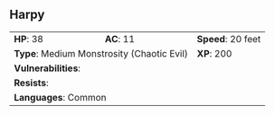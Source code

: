 ## Harpy {#monster-harpy}

```{=html}
<table class="table table-striped">
    <tbody>
        <tr>                    
            <td><b>HP</b>: 38</td>
            <td><b>AC</b>: 11</td>
            <td><b>Speed</b>: 20 feet</td>
        </tr>
        <tr>
            <td colspan="2"><b>Type</b>: Medium Monstrosity (Chaotic Evil)</td>
            <td><b>XP</b>: 200</td>
        </tr>
        <tr>
            <td colspan="3"><b>Vulnerabilities</b>: </td>
        </tr>
        <tr>
            <td colspan="3"><b>Resists</b>: </td>
        </tr>
        <tr>
            <td colspan="3"><b>Languages</b>: Common</td>
        </tr>
    </tbody>
</table>
```